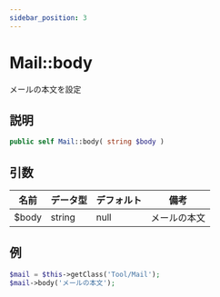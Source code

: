 ```yaml
---
sidebar_position: 3
---
```


# Mail::body

メールの本文を設定

## 説明

```php
public self Mail::body( string $body )
```

## 引数

| 名前  | データ型 | デフォルト | 備考           |
| ----- | -------- | ---------- | -------------- |
| $body | string   | null       | メールの本文   |

## 例

```php title="Controller"
$mail = $this->getClass('Tool/Mail');
$mail->body('メールの本文');
```
